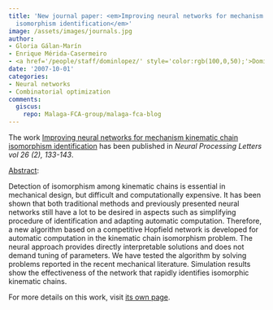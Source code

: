 ```yaml
---
title: 'New journal paper: <em>Improving neural networks for mechanism kinematic chain
  isomorphism identification</em>'
image: /assets/images/journals.jpg
author:
- Gloria Gálan-Marín
- Enrique Mérida-Casermeiro
- <a href='/people/staff/dominlopez/' style='color:rgb(100,0,50);'>Domingo López Rodríguez</a>
date: '2007-10-01'
categories:
- Neural networks
- Combinatorial optimization
comments:
  giscus:
    repo: Malaga-FCA-group/malaga-fca-blog
---
```


The work <u>Improving neural networks for mechanism kinematic chain isomorphism identification</u> has been published in <em><em>Neural Processing Letters</em> vol 26 (2), 133-143</em>.

<u>Abstract</u>:



Detection of isomorphism among kinematic chains is essential in mechanical design, but difficult and computationally expensive. It has been shown that both traditional methods and previously presented neural networks still have a lot to be desired in aspects such as simplifying procedure of identification and adapting automatic computation. Therefore, a new algorithm based on a competitive Hopfield network is developed for automatic computation in the kinematic chain isomorphism problem. The neural approach provides directly interpretable solutions and does not demand tuning of parameters. We have tested the algorithm by solving problems reported in the recent mechanical literature. Simulation results show the effectiveness of the network that rapidly identifies isomorphic kinematic chains.




For more details on this work, visit <a href='/publications/journals/2007-npl'>its own page</a>.
